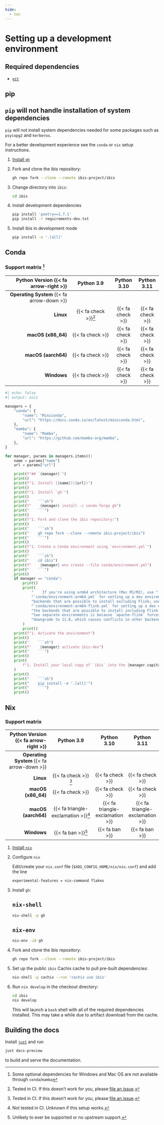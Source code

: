 ```yaml
---
hide:
  - toc
---
```


# Setting up a development environment

## Required dependencies

- [`git`](https://git-scm.com/)

::: {.panel-tabset}

## pip

::: {.callout-warning}
## `pip` will not handle installation of system dependencies

`pip` will not install system dependencies needed for some packages such as `psycopg2` and `kerberos`.

For a better development experience see the `conda` or `nix` setup instructions.
:::

1. [Install `gh`](https://cli.github.com/manual/installation)

1. Fork and clone the ibis repository:

   ```sh
   gh repo fork --clone --remote ibis-project/ibis
   ```

1. Change directory into `ibis`:

   ```sh
   cd ibis
   ```

1. Install development dependencies

   ```sh
   pip install 'poetry==1.7.1'
   pip install -r requirements-dev.txt
   ```

1. Install ibis in development mode

   ```sh
   pip install -e '.[all]'
   ```

## Conda

### Support matrix [^conda-callout]

|      Python Version {{< fa arrow-right >}} |                   Python 3.9 |   Python 3.10    |   Python 3.11    |
| -----------------------------------------: | :--------------------------: | :--------------: | :--------------: |
| **Operating System** {{< fa arrow-down >}} |                              |                  |                  |
|                                  **Linux** | {{< fa check >}}[^supported] | {{< fa check >}} | {{< fa check >}} |
|                         **macOS (x86_64)** |             {{< fa check >}} | {{< fa check >}} | {{< fa check >}} |
|                        **macOS (aarch64)** |             {{< fa check >}} | {{< fa check >}} | {{< fa check >}} |
|                                **Windows** |             {{< fa check >}} | {{< fa check >}} | {{< fa check >}} |

::: {.panel-tabset}

```python
#| echo: false
#| output: asis

managers = {
    "conda": {
        "name": "Miniconda",
        "url": "https://docs.conda.io/en/latest/miniconda.html",
    },
    "mamba": {
        "name": "Mamba",
        "url": "https://github.com/mamba-org/mamba",
    },
}

for manager, params in managers.items():
    name = params["name"]
    url = params["url"]

    print(f"## `{manager}`")
    print()
    print(f"1. Install [{name}]({url})")
    print()
    print(f"1. Install `gh`")
    print()
    print("    ```sh")
    print(f"    {manager} install -c conda-forge gh")
    print("    ```")
    print()
    print(f"1. Fork and clone the ibis repository:")
    print()
    print("    ```sh")
    print("    gh repo fork --clone --remote ibis-project/ibis")
    print("    ```")
    print()
    print(f"1. Create a Conda environment using `environment.yml`")
    print()
    print("    ```sh")
    print("    cd ibis")
    print(f"    {manager} env create --file conda/environment.yml")
    print("    ```")
    print()
    if manager == "conda":
        print()
        print(
            "    If you're using arm64 architecture (Mac M1/M2), use "
            "`conda/environment-arm64.yml` for setting up a dev environment for all the "
            "backends that are possible to install excluding Flink; use "
            "`conda/environment-arm64-flink.yml` for setting up a dev environment for all "
            "the backends that are possible to install including Flink. The reason to have "
            "two separate environments is because `apache-flink` forces `pyarrow` to "
            "downgrade to 11.0, which causes conflicts in other backends."
        )
        print()
    print(f"1. Activate the environment")
    print()
    print("    ```sh")
    print(f"    {manager} activate ibis-dev")
    print("    ```")
    print()
    print(
        f"1. Install your local copy of `ibis` into the {manager.capitalize()} environment"
    )
    print()
    print("    ```sh")
    print("    pip install -e '.[all]'")
    print("    ```")
    print()
```

:::

## Nix

### Support matrix

|      Python Version {{< fa arrow-right >}} |                Python 3.9                 |           Python 3.10           |           Python 3.11           |
| -----------------------------------------: | :---------------------------------------: | :-----------------------------: | :-----------------------------: |
| **Operating System** {{< fa arrow-down >}} |                                           |                                 |                                 |
|                                  **Linux** |       {{< fa check >}} [^supported]       |        {{< fa check >}}         |        {{< fa check >}}         |
|                         **macOS (x86_64)** |             {{< fa check >}}              |        {{< fa check >}}         |        {{< fa check >}}         |
|                        **macOS (aarch64)** | {{< fa triangle-exclamation >}}[^unknown] | {{< fa triangle-exclamation >}} | {{< fa triangle-exclamation >}} |
|                                **Windows** |         {{< fa ban >}}[^unlikely]         |         {{< fa ban >}}          |         {{< fa ban >}}          |

1.  [Install `nix`](https://nixos.org/download.html)
1.  Configure `nix`

    Edit/create your `nix.conf` file (`$XDG_CONFIG_HOME/nix/nix.conf`) and add the line

    ```sh
    experimental-features = nix-command flakes
    ```

1.  Install `gh`:

    ::: {.panel-tabset}

    ## `nix-shell`

    ```sh
    nix-shell -p gh
    ```

    ## `nix-env`

    ```sh
    nix-env -iA gh
    ```

    :::

1.  Fork and clone the ibis repository:

    ```sh
    gh repo fork --clone --remote ibis-project/ibis
    ```

1.  Set up the public `ibis` Cachix cache to pull pre-built dependencies:

    ```sh
    nix-shell -p cachix --run 'cachix use ibis'
    ```

1.  Run `nix develop` in the checkout directory:

    ```sh
    cd ibis
    nix develop
    ```

    This will launch a `bash` shell with all of the required dependencies installed.
    This may take a while due to artifact download from the cache.

:::

## Building the docs

Install [`just`](https://just.systems/man/en/chapter_4.html) and run

```bash
just docs-preview
```

to build and serve the documentation.

[^conda-callout]: Some optional dependencies for Windows and Mac OS are not available through `conda`/`mamba`
[^supported]: Tested in CI. If this doesn't work for you, please [file an issue](https://github.com/ibis-project/ibis/issues/new).
[^unknown]: Not tested in CI. Unknown if this setup works.
[^unlikely]: Unlikely to ever be supported or no upstream support.
